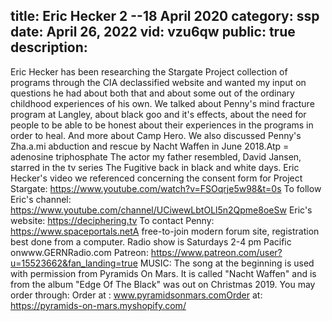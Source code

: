 title: Eric Hecker 2 --18 April 2020
category: ssp
date: April 26, 2022
vid: vzu6qw
public: true
description:
---
Eric Hecker has been researching the Stargate Project collection of programs through the CIA declassified website and wanted my input on questions he had about both that and about some out of the ordinary childhood experiences of his own.
We talked about Penny's mind fracture program at Langley, about black goo and it's effects, about the need for people to be able to be honest about their experiences in the programs in order to heal. And more about Camp Hero.
We also discussed Penny's Zha.a.mi abduction and rescue by Nacht Waffen in June 2018.Atp = adenosine triphosphate
The actor my father resembled, David Jansen, starred in the tv series The Fugitive back in black and white days.
Eric Hecker's video we referenced concerning the consent form for Project Stargate:
https://www.youtube.com/watch?v=FSOqrje5w98&t=0s
To follow Eric's channel:
https://www.youtube.com/channel/UCiwewLbtOLl5n2Qpme8oeSw
Eric's website:
https://deciphering.tv
To contact Penny:
https://www.spaceportals.net​​​​A free-to-join modern forum site, registration best done from a computer.
Radio show is Saturdays 2-4 pm Pacific onwww.GERNRadio.com
Patreon:
https://www.patreon.com/user?u=15523662&fan_landing=true
MUSIC:
The song at the beginning is used with permission from Pyramids On Mars.
It is called "Nacht Waffen" and is from the album "Edge Of The Black" was out on Christmas 2019.
You may order through:
Order at : www.pyramidsonmars.comOrder at: https://pyramids-on-mars.myshopify.com/
